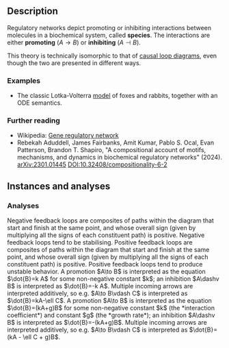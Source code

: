 
## Description

Regulatory networks depict promoting or inhibiting interactions between molecules in a biochemical system, called **species**.
The interactions are either **promoting** ($A\to B$) or **inhibiting** ($A\dashv B$).

This theory is technically isomorphic to that of <A href="../causal-loop">causal loop diagrams</A>, even though the two are presented in different ways.


### Examples

- The classic Lotka-Volterra [model](https://catcolab.org/model/0196b22f-b9b3-7841-a841-54fbc192148b) of foxes and rabbits, together with an ODE semantics.


### Further reading

- Wikipedia: [Gene regulatory network](https://en.wikipedia.org/wiki/Gene_regulatory_network)
- Rebekah Aduddell, James Fairbanks, Amit Kumar, Pablo S. Ocal, Evan Patterson, Brandon T. Shapiro, "A compositional account of motifs, mechanisms, and dynamics in biochemical regulatory networks" (2024). [arXiv:2301.01445](https://arxiv.org/abs/2301.01445) [DOI:10.32408/compositionality-6-2](https://doi.org/10.32408/compositionality-6-2)


## Instances and analyses

### Analyses

<HelpAnalysisById theory={props.theory} analysisId="diagram"/>

<HelpAnalysisById theory={props.theory} analysisId="negative-loops">
Negative feedback loops are composites of paths within the diagram that start and finish at the same point, and whose overall sign (given by multiplying all the signs of each constituent path) is positive.
Negative feedback loops tend to be stabilising.
</HelpAnalysisById>

<HelpAnalysisById theory={props.theory} analysisId="positive-loops">
Positive feedback loops are composites of paths within the diagram that start and finish at the same point, and whose overall sign (given by multiplying all the signs of each constituent path) is positive.
Positive feedback loops tend to produce unstable behavior.
</HelpAnalysisById>

<HelpAnalysisById theory={props.theory} analysisId="linear-ode">
A promotion $A\to B$ is interpreted as the equation $\dot{B}=k A$ for some non-negative constant $k$; an inhibition $A\dashv B$ is interpreted as $\dot{B}=-k A$.
Multiple incoming arrows are interpreted additively, so e.g. $A\to B\vdash C$ is interpreted as $\dot{B}=kA-\ell C$.
</HelpAnalysisById>

<HelpAnalysisById theory={props.theory} analysisId="lotka-volterra">
A promotion $A\to B$ is interpreted as the equation $\dot{B}=(kA+g)B$ for some non-negative constant $k$ (the *interaction coefficient*) and constant $g$ (the *growth rate*); an inhibition $A\dashv B$ is interpreted as $\dot{B}=-(kA+g)B$.
Multiple incoming arrows are interpreted additively, so e.g. $A\to B\vdash C$ is interpreted as $\dot{B}=(kA - \ell C + g)B$.
</HelpAnalysisById>
